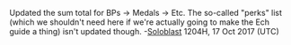 Updated the sum total for BPs -> Medals -> Etc. The so-called "perks" list (which we shouldn't need here if we're actually going to make the Ech guide a thing) isn't updated though. -[[User:Soloblast|Soloblast]] 1204H, 17 Oct 2017 (UTC)